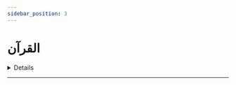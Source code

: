 ```yaml
---
sidebar_position: 3
---
```


# القرآن

<details>
< summary style={{fontWeight: "bold"}}>
حكم الاهتزاز عند قراءة القرآن 📃
</summary>

**سؤال:** أثابكم الله. يقول السائل ما حكم الاهتزاز عند قراءة القرآن والمتون العلمية؟

**جواب:** الاهتزاز نوعان: اهتزاز طبعي, في طبع الإنسان. هو من طبعي أنه يهتز. بعض الناس حتى إذا كان يتكلم يهتز. فهذا لا حرج فيه. كون الإنسان ما يتكلف الاهتزاز إذا كان يقرأ القرآن يهتز أو يتقدم أو يتأخر وهو يقرأ القرآن هذا من طبعه لا يتكلف. هذا لا حرج فيه. ولا يطلب من الإنسان أن يتكلف حال القراءة في يقال له أمسك نفسك. هذا يشغله عن القراءة. والنوع الثاني اهتزاز مقصود. تكمل به القراءة في ظن الفاعل يقول مثل التلاوة وتحسين الصوت. فيتعبد الله بهذا الاهتزاز. وهذا الاهتزاز اصله من الصوفية. فإن ذكر الصوفية يقوم على الحركة. ولو رأيتهم وهم يذكرون لاتساءلت هل يذكرون أو يلعبون؟ يقفزون ويقفزون ويقفزون ويقفزون يجلسون ويقومون ويحبون. ويأتي عند الشيخ ويحب على يد الشيخ ويرجع يقفز ويقفز ويقفز ثم يأتي ويحب رجل الشيخ. وفجأة الشيخ يقول. كثير منهم يريدون وجه الله، لكن ما عرفوا الطريق. وسبحان الله أحيانا الأمر لا يحتاج إلى علم فقط يحتاج إلى عقل حتى يدرك الإنسان أن هذا ليس بصواب يعني أن يأتي أناس في يوم عرفة.في يوم عرفة في المخيم وكل واحد معه طبل أكبر منه وطن طن طن طن والشيب يقومون يرقصون يرقصون ويرقصون. والله بالعقل ما يحتاج إلى علم أن هذا ليس بصواب. فالذكر الصوفي قائم على الحركة، ويبنى في الغالب على الإيقاع. وهو ذكر مبتدع. خير من ذكر الله رسول الله صلى الله عليه وسلم. ومن بعده صحابته رضوان الله عليهم. وما كانوا يفعلون هذا. فهذا الاهتزاز على سبيل التعبد أصله من الصوفية من الذكر الصوفي. وهو لا يجوز لأنه بدعة. إذا يجب أن نفرق يا إخوة بين الاهتزاز العادي والذي من طبيعة الإنسان. ولا سيما إذا قرأ بسرعة. فهذا ما ينكر عليه. ولا يساء الظن به. وبين الاهتزاز المقصود الذي يتقرب به إلى الله. وعندنا قاعدة الأصل في المؤمن إذا رأيت أن تحسن به الظن دائما. إذا دار أمر المؤمن بين سيء وحسن، فحمله على الحسن ما لم يدل دليل على خلاف هذا. يعني, دار الأمر في مؤمن بين أن يكون كافر أو لم يكفر. احمله على عدم الكفر ما استطعت إلى ذلك سبيلا. ما لم يدل دليل على خلاف هذا. وهكذا فإذا رأيت أخاك يقرأ وهو يهتز، احمل على الوجه الحسن، وأن هذا من طبعه وتعود عليه ولا يتقرب به إلى الله فلا تحمله على البدعة. نعم.

<audio controls>
<source src="https://fatawaaudio.blob.core.windows.net/ruhayli/upload1527420756581.wav"/>
</audio>

</details>

---